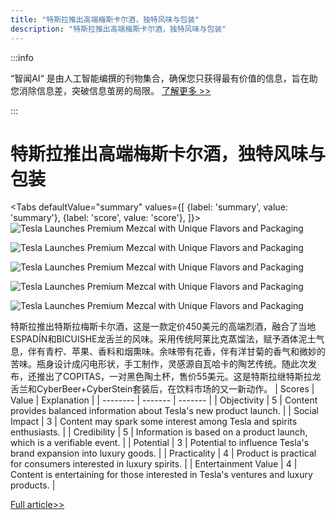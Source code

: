 ```yaml
---
title: "特斯拉推出高端梅斯卡尔酒，独特风味与包装"
description: "特斯拉推出高端梅斯卡尔酒，独特风味与包装"
---
```



:::info

“智闻AI“ 是由人工智能编撰的刊物集合，确保您只获得最有价值的信息，旨在助您消除信息差，突破信息茧房的局限。  [了解更多 >>](/)

:::

# 特斯拉推出高端梅斯卡尔酒，独特风味与包装


<Tabs
	defaultValue="summary"
	values={[
	{label: 'summary', value: 'summary'},
	{label: 'score', value: 'score'},
]}>
<TabItem value="summary">
<img
  src="https://image.informedainews.com/2024/06/Foo-Uof-1717829688-0.jpg"
  alt="Tesla Launches Premium Mezcal with Unique Flavors and Packaging"
/>

<img
  src="https://image.informedainews.com/2024/06/Foo-vG7-1717829688-1.jpg"
  alt="Tesla Launches Premium Mezcal with Unique Flavors and Packaging"
/>

<img
  src="https://image.informedainews.com/2024/06/Foo-iTR-1717829688-2.jpg"
  alt="Tesla Launches Premium Mezcal with Unique Flavors and Packaging"
/>

<img
  src="https://image.informedainews.com/2024/06/Foo-OvW-1717829688-3.jpg"
  alt="Tesla Launches Premium Mezcal with Unique Flavors and Packaging"
/>

<img
  src="https://image.informedainews.com/2024/06/Foo-XdR-1717829688-4.jpg"
  alt="Tesla Launches Premium Mezcal with Unique Flavors and Packaging"
/>



特斯拉推出特斯拉梅斯卡尔酒，这是一款定价450美元的高端烈酒，融合了当地ESPADÍN和BICUISHE龙舌兰的风味。采用传统阿莱比克蒸馏法，赋予酒体泥土气息，伴有青柠、苹果、香料和烟熏味。余味带有花香，伴有洋甘菊的香气和微妙的苦味。瓶身设计成闪电形状，手工制作，灵感源自瓦哈卡的陶艺传统。随此次发布，还推出了COPITAS，一对黑色陶土杯，售价55美元。这是特斯拉继特斯拉龙舌兰和CyberBeer+CyberStein套装后，在饮料市场的又一新动作。
</TabItem>
<TabItem value="score">
	| Scores     | Value   | Explanation |
	| -------- | ------- | ------- |
	| Objectivity  | 5    | Content provides balanced information about Tesla's new product launch.    |
	| Social Impact | 3     | Content may spark some interest among Tesla and spirits enthusiasts.    |
	| Credibility    | 5    | Information is based on a product launch, which is a verifiable event.    |
	| Potential    | 3    | Potential to influence Tesla's brand expansion into luxury goods.    |
	| Practicality    | 4    | Product is practical for consumers interested in luxury spirits.    |
	| Entertainment Value    | 4    | Content is entertaining for those interested in Tesla's ventures and luxury products.    |
</TabItem>
</Tabs>

[Full article>>](https://www.cnbeta.com.tw/articles/tech/1433909.htm)
